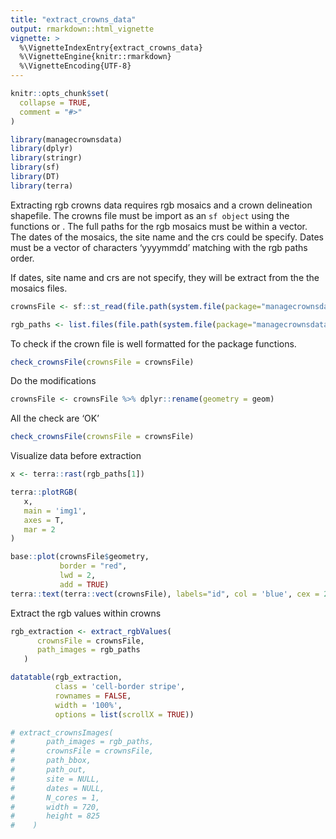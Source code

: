 ```yaml
---
title: "extract_crowns_data"
output: rmarkdown::html_vignette
vignette: >
  %\VignetteIndexEntry{extract_crowns_data}
  %\VignetteEngine{knitr::rmarkdown}
  %\VignetteEncoding{UTF-8}
---
```


```r
knitr::opts_chunk$set(
  collapse = TRUE,
  comment = "#>"
)
```

```r
library(managecrownsdata)
library(dplyr)
library(stringr)
library(sf)
library(DT)
library(terra)
```

Extracting rgb crowns data requires rgb mosaics and a crown delineation shapefile. The crowns file must be import as an `sf object` using the functions \code{sf::st_read} or \code{sf::read_sf}. The full paths for the rgb mosaics must be within a vector. The dates of the mosaics, the site name and the crs could be specify. Dates must be a vector of characters 'yyyymmdd' matching with the rgb paths order. 

If dates, site name and crs are not specify, they will be extract from the the mosaics files.

```r
crownsFile <- sf::st_read(file.path(system.file(package="managecrownsdata"), 'crowns/Bouamir_crowns.gpkg'))

rgb_paths <- list.files(file.path(system.file(package="managecrownsdata"), 'rgb/'), full.names = TRUE)

```

To check if the crown file is well formatted for the package functions. 

```r
check_crownsFile(crownsFile = crownsFile)
```

Do the modifications 

```r
crownsFile <- crownsFile %>% dplyr::rename(geometry = geom)
```

All the check are 'OK'

```r
check_crownsFile(crownsFile = crownsFile)
```

Visualize data before extraction 

```r

x <- terra::rast(rgb_paths[1])

terra::plotRGB(
   x,
   main = 'img1',
   axes = T,
   mar = 2
)

base::plot(crownsFile$geometry,
           border = "red",
           lwd = 2,
           add = TRUE)
terra::text(terra::vect(crownsFile), labels="id", col = 'blue', cex = 2)

```

Extract the rgb values within crowns

```r

rgb_extraction <- extract_rgbValues(
      crownsFile = crownsFile,
      path_images = rgb_paths
   )

```



```r
datatable(rgb_extraction, 
          class = 'cell-border stripe',
          rownames = FALSE,
          width = '100%', 
          options = list(scrollX = TRUE))
```


```r
# extract_crownsImages(
#       path_images = rgb_paths,
#       crownsFile = crownsFile,
#       path_bbox,
#       path_out,
#       site = NULL,
#       dates = NULL,
#       N_cores = 1,
#       width = 720,
#       height = 825
#    )
```

